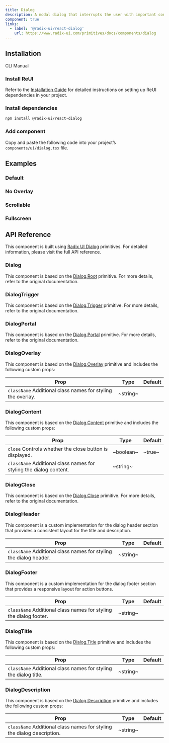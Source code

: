 ```yaml
---
title: Dialog
description: A modal dialog that interrupts the user with important content and expects a response.
component: true
links:
  - label: '@radix-ui/react-dialog'
    url: https://www.radix-ui.com/primitives/docs/components/dialog
---
```


## Installation

<Tabs defaultValue="cli">

<TabsList>
  <TabsTrigger value="cli">CLI</TabsTrigger>
  <TabsTrigger value="manual">Manual</TabsTrigger>
</TabsList>

<TabsContent value="cli">
  <CliCommands name="dialog" />
</TabsContent>

<TabsContent value="manual">    
<Steps>

### Install ReUI

Refer to the [Installation Guide](/docs/installation) for detailed instructions on setting up ReUI dependencies in your project.

### Install dependencies

```bash
npm install @radix-ui/react-dialog
```

### Add component

Copy and paste the following code into your project’s `components/ui/dialog.tsx` file.

<ComponentPreview name="dialog" />

</Steps>

</TabsContent>

</Tabs>

## Examples

### Default

<ExamplePreview path="dialog/default" />

### No Overlay

<ExamplePreview path="dialog/no-overlay" />

### Scrollable

<ExamplePreview path="dialog/scrollable" />

### Fullscreen

<ExamplePreview path="dialog/fullscreen" />

## API Reference

This component is built using [Radix UI Dialog](https://www.radix-ui.com/primitives/docs/components/dialog) primitives. For detailed information, please visit the full API reference.

### Dialog

This component is based on the [Dialog.Root](https://www.radix-ui.com/primitives/docs/components/dialog#root) primitive. For more details, refer to the original documentation.

### DialogTrigger

This component is based on the [Dialog.Trigger](https://www.radix-ui.com/primitives/docs/components/dialog#trigger) primitive. For more details, refer to the original documentation.

### DialogPortal

This component is based on the [Dialog.Portal](https://www.radix-ui.com/primitives/docs/components/dialog#portal) primitive. For more details, refer to the original documentation.

### DialogOverlay

This component is based on the [Dialog.Overlay](https://www.radix-ui.com/primitives/docs/components/dialog#overlay) primitive and includes the following custom props:

| **Prop**                                                                               | **Type** | **Default** |
| -------------------------------------------------------------------------------------- | -------- | ----------- |
| `className` <PopoverInfo>Additional class names for styling the overlay.</PopoverInfo> | ~string~ | <Na/>       |

### DialogContent

This component is based on the [Dialog.Content](https://www.radix-ui.com/primitives/docs/components/dialog#content) primitive and includes the following custom props:

| **Prop**                                                                                      | **Type**  | **Default** |
| --------------------------------------------------------------------------------------------- | --------- | ----------- |
| `close` <PopoverInfo>Controls whether the close button is displayed.</PopoverInfo>            | ~boolean~ | ~true~      |
| `className` <PopoverInfo>Additional class names for styling the dialog content.</PopoverInfo> | ~string~  | <Na/>       |

### DialogClose

This component is based on the [Dialog.Close](https://www.radix-ui.com/primitives/docs/components/dialog#close) primitive. For more details, refer to the original documentation.

### DialogHeader

This component is a custom implementation for the dialog header section that provides a consistent layout for the title and description.

| **Prop**                                                                                     | **Type** | **Default** |
| -------------------------------------------------------------------------------------------- | -------- | ----------- |
| `className` <PopoverInfo>Additional class names for styling the dialog header.</PopoverInfo> | ~string~ | <Na/>       |

### DialogFooter

This component is a custom implementation for the dialog footer section that provides a responsive layout for action buttons.

| **Prop**                                                                                     | **Type** | **Default** |
| -------------------------------------------------------------------------------------------- | -------- | ----------- |
| `className` <PopoverInfo>Additional class names for styling the dialog footer.</PopoverInfo> | ~string~ | <Na/>       |

### DialogTitle

This component is based on the [Dialog.Title](https://www.radix-ui.com/primitives/docs/components/dialog#title) primitive and includes the following custom props:

| **Prop**                                                                                    | **Type** | **Default** |
| ------------------------------------------------------------------------------------------- | -------- | ----------- |
| `className` <PopoverInfo>Additional class names for styling the dialog title.</PopoverInfo> | ~string~ | <Na/>       |

### DialogDescription

This component is based on the [Dialog.Description](https://www.radix-ui.com/primitives/docs/components/dialog#description) primitive and includes the following custom props:

| **Prop**                                                                                          | **Type** | **Default** |
| ------------------------------------------------------------------------------------------------- | -------- | ----------- |
| `className` <PopoverInfo>Additional class names for styling the dialog description.</PopoverInfo> | ~string~ | <Na/>       |
